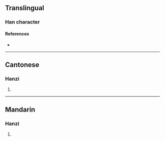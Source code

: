 {{character info/new}}
==Translingual==

===Han character===
{{Han char|rn=75|rad=木|as=02|sn=6|four=42900|canj=DVL|ids=⿰木丩}}

====References====
* {{Han ref|kx=0510.130|dkj=14436|dj=0894.100|hdz=21156.030|uh=673B|ud=26427|bh=C9F2|bd=51698}}

----

==Cantonese==

===Hanzi===
{{yue-hanzi|jyut=[[gau1]]|y=gau1}}

# {{defn|lang=yue|sort=木02}}

----

==Mandarin==

===Hanzi===
{{cmn-hanzi|pin=[[jiū]] ([[jiu1]])|wg=chiu<sup>1</sup>}}

# {{defn|lang=cmn|sort=木02}}